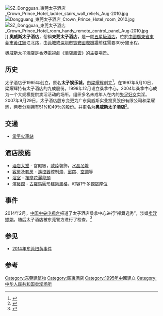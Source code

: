 [[File:SZ_Dongguan_東莞太子酒店_Crown_Prince_Hotel_ladder_stairs_wall_reliefs_Aug-2010.jpg|thumb]]
[[File:Dongguang_東莞太子酒店_Crown_Prince_Hotel_room_2010.jpg|thumb]]
[[File:SZ_Dongguan_東莞太子酒店_Crown_Prince_Hotel_room_handy_remote_control_panel_Aug-2010.jpg|thumb]]]]
'''奧威斯太子酒店'''，俗稱'''東莞太子酒店'''，是一間[[五星級酒店|五星級酒店]]，位於[[中國|中國]][[廣東省|廣東省]][[東莞市|東莞市]][[黃江鎮|黃江鎮]]江北路，由[[莞城|莞城]]或[[深圳市|深圳市]][[寶安國際機場|寶安國際機場]]前往需要30分鐘車程。

奧威斯太子酒店是[[香港電視劇|香港電視劇]]《[[酒店風雲|酒店風雲]]》的主要場景。

==历史==
太子酒店于1995年创立，原名'''太子娱乐城'''，由[[梁耀辉|梁耀辉]]创立<ref>{{Cite web |url=http://money.163.com/14/0210/11/9KNGM5PC00253G87.html |title=东莞涉黄五星级酒店老总系人大代表 涉足石油业 |access-date=2014-02-15 |archive-url=https://web.archive.org/web/20140222042234/http://money.163.com/14/0210/11/9KNGM5PC00253G87.html |archive-date=2014-02-22 |dead-url=yes }}</ref>，在1997年5月10日，梁耀辉持有太子酒店的九成股份。1998年12月设立桑拿中心，2004年桑拿中心成为一个大规模提供卖淫活动的场所，组织多名未成年人在内的[[失足妇女|失足妇女]]卖淫。2007年9月29日，太子酒店股东变更为广东奥威斯实业投资股份有限公司和梁耀辉，两者分别拥有51%和49％的股份。并更名为'''奧威斯太子酒店'''<ref>{{cite news |title=东莞五星级酒店卖淫产业链大起底，“太子辉”5月27日受审 |url=http://www.thepaper.cn/newsDetail_forward_1335042 |publisher=澎湃新闻 |date=2015-05-26 |accessdate=2015年5月26日 |archive-date=2015-05-26 |archive-url=https://web.archive.org/web/20150526153456/http://www.thepaper.cn/newsDetail_forward_1335042 |dead-url=no }}</ref>。

==交通==
*[[常平火車站|常平火車站]]

==酒店設施==
*[[酒店大堂|酒店大堂]] - 宮殿級，[[歐陸|歐陸]]裝飾，[[水晶|水晶]][[吊燈|吊燈]]
*[[客房|客房]]及[[套房|套房]] - [[遙控器|遙控器]]控制[[燈|燈]]、[[窗帘|窗帘]]、[[空調|空調]]等
*[[浴室|浴室]] - [[按摩|按摩]][[花灑|花灑]][[龍頭|龍頭]]
*[[劇場|演藝館]] - [[古羅馬|古羅馬]]圓形[[建築風格|建築風格]]，可容1千多[[觀眾|觀眾]][[座位|座位]]

==事件==
2014年2月，[[中国中央电视台|中国中央电视台]]报道了太子酒店桑拿中心进行“裸舞选秀”，涉嫌[[卖淫嫖娼|卖淫嫖娼]]，随后太子酒店被东莞警方进行了检查。<ref>{{Cite web |url=http://legal.people.com.cn/n/2014/0210/c42510-24306849.html |title=东莞6525名警力查涉黄场所 涉事派出所长全停职 |accessdate=2014-02-15 |archive-date=2015-04-02 |archive-url=https://web.archive.org/web/20150402133553/http://legal.people.com.cn/n/2014/0210/c42510-24306849.html |dead-url=yes }}</ref>

==参见==
*[[2014年东莞扫黄事件|2014年东莞扫黄事件]]

==参考==
{{reflist}}

[[Category:东莞建筑物|Category:东莞建筑物]]
[[Category:廣東酒店|Category:廣東酒店]]
[[Category:1995年中國建立|Category:1995年中國建立]]
[[Category:中华人民共和国卖淫场所|Category:中华人民共和国卖淫场所]]